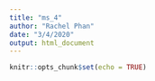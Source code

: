 ```yaml
---
title: "ms_4"
author: "Rachel Phan"
date: "3/4/2020"
output: html_document
---
```


```r
knitr::opts_chunk$set(echo = TRUE)
```

